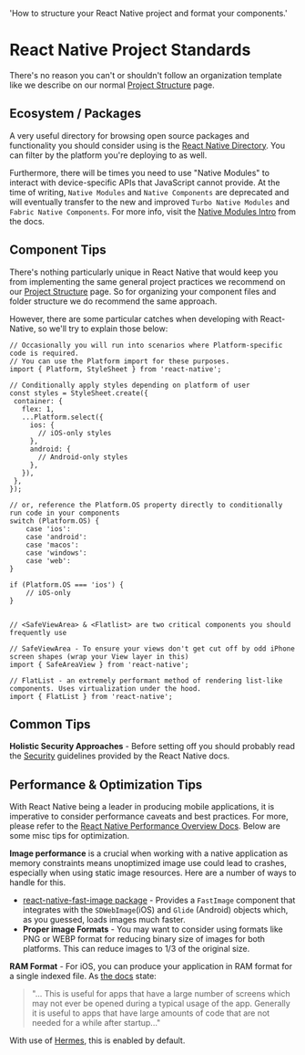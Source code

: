   'How to structure your React Native project and format your components.'

# React Native Project Standards

There's no reason you can't or shouldn't follow an organization template like we describe on our normal [Project Structure](/project-structure) page.

## Ecosystem / Packages

A very useful directory for browsing open source packages and functionality you should consider using is the [React Native Directory](https://reactnative.directory/). You can filter by the platform you're deploying to as well.

Furthermore, there will be times you need to use "Native Modules" to interact with device-specific APIs that JavaScript cannot provide. At the time of writing, `Native Modules` and `Native Components` are deprecated and will eventually transfer to the new and improved `Turbo Native Modules` and `Fabric Native Components`. For more info, visit the [Native Modules Intro](https://reactnative.dev/docs/native-modules-intro) from the docs.

## Component Tips

There's nothing particularly unique in React Native that would keep you from implementing the same general project practices we recommend on our [Project Structure](/project-structure#component-format) page. So for organizing your component files and folder structure we do recommend the same approach. 

However, there are some particular catches when developing with React-Native, so we'll try to explain those below:

```tsx
// Occasionally you will run into scenarios where Platform-specific code is required.
// You can use the Platform import for these purposes.
import { Platform, StyleSheet } from 'react-native';

// Conditionally apply styles depending on platform of user
const styles = StyleSheet.create({
 container: {
   flex: 1,
   ...Platform.select({
     ios: {
       // iOS-only styles
     },
     android: {
       // Android-only styles
     },
   }),
 },
});

// or, reference the Platform.OS property directly to conditionally run code in your components
switch (Platform.OS) {
	case 'ios':
	case 'android':
	case 'macos':
	case 'windows':
	case 'web':
}

if (Platform.OS === 'ios') {
	// iOS-only
}


// <SafeViewArea> & <Flatlist> are two critical components you should frequently use

// SafeViewArea - To ensure your views don't get cut off by odd iPhone screen shapes (wrap your View layer in this)
import { SafeAreaView } from 'react-native';

// FlatList - an extremely performant method of rendering list-like components. Uses virtualization under the hood.
import { FlatList } from 'react-native';

```

## Common Tips

**Holistic Security Approaches** - Before setting off you should probably read the [Security](https://reactnative.dev/docs/security) guidelines provided by the React Native docs.

## Performance & Optimization Tips

With React Native being a leader in producing mobile applications, it is imperative to consider performance caveats and best practices. For more, please refer to the [React Native Performance Overview Docs](https://reactnative.dev/docs/performance). Below are some misc tips for optimization.

**Image performance** is a crucial when working with a native application as memory constraints means unoptimized image use could lead to crashes, especially when using static image resources. Here are a number of ways to handle for this.

- [react-native-fast-image package](https://www.npmjs.com/package/react-native-fast-image?activeTab=readme) - Provides a `FastImage` component that integrates with the `SDWebImage`(iOS) and `Glide` (Android) objects which, as you guessed, loads images much faster.
- **Proper image Formats** - You may want to consider using formats like PNG or WEBP format for reducing binary size of images for both platforms. This can reduce images to 1/3 of the original size.

**RAM Format** - For iOS, you can produce your application in RAM format for a single indexed file. As [the docs](https://reactnative.dev/docs/ram-bundles-inline-requires) state:

> "... This is useful for apps that have a large number of screens which may not ever be opened during a typical usage of the app. Generally it is useful to apps that have large amounts of code that are not needed for a while after startup..."

With use of [Hermes](https://hermesengine.dev/), this is enabled by default.
